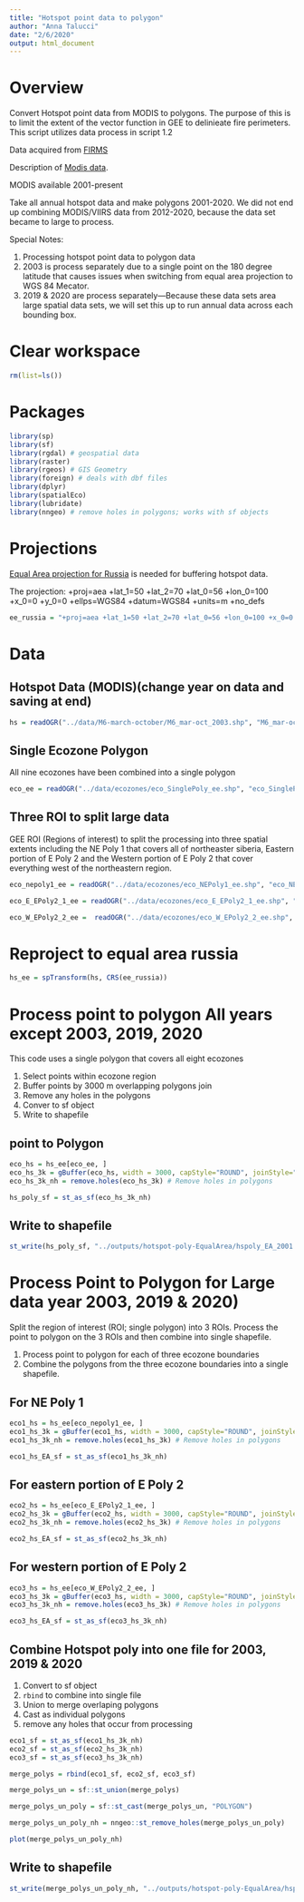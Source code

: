 ```yaml
---
title: "Hotspot point data to polygon"
author: "Anna Talucci"
date: "2/6/2020"
output: html_document
---
```


# Overview
Convert Hotspot point data from MODIS to polygons. The purpose of this is to limit the extent of the vector function in GEE to delinieate fire perimeters. This script utilizes data process in script 1.2


Data acquired from [FIRMS](https://firms.modaps.eosdis.nasa.gov/download/create.php)

Description of [Modis data](https://earthdata.nasa.gov/earth-observation-data/near-real-time/firms).


MODIS  available 2001-present

Take all annual hotspot data and make polygons 2001-2020. We did not end up combining MODIS/VIIRS data from 2012-2020, because the data set became to large to process.
 
Special Notes:

1. Processing hotspot point data to polygon data
2. 2003 is process separately due to a single point on the 180 degree latitude that causes issues when switching from equal area projection to WGS 84 Mecator.
3. 2019 & 2020 are process separately---Because these data sets area large spatial data sets, we will set this up to run annual data across each bounding box.

# Clear workspace

```r
rm(list=ls()) 
```

# Packages

```r
library(sp)
library(sf)
library(rgdal) # geospatial data
library(raster)
library(rgeos) # GIS Geometry
library(foreign) # deals with dbf files
library(dplyr)
library(spatialEco)
library(lubridate)
library(nngeo) # remove holes in polygons; works with sf objects 
```

# Projections

[Equal Area projection for Russia](https://gis.stackexchange.com/questions/264093/projection-for-russia-map) is needed for buffering hotspot data.

The projection:
+proj=aea +lat_1=50 +lat_2=70 +lat_0=56 +lon_0=100 +x_0=0 +y_0=0 +ellps=WGS84 +datum=WGS84 +units=m +no_defs 

```r
ee_russia = "+proj=aea +lat_1=50 +lat_2=70 +lat_0=56 +lon_0=100 +x_0=0 +y_0=0 +ellps=WGS84 +datum=WGS84 +units=m +no_defs "
```

# Data
##  Hotspot Data (MODIS)**(change year on data and saving at end)**

```r
hs = readOGR("../data/M6-march-october/M6_mar-oct_2003.shp", "M6_mar-oct_2003") 
```
## Single Ecozone Polygon
All nine ecozones have been combined into a single polygon

```r
eco_ee = readOGR("../data/ecozones/eco_SinglePoly_ee.shp", "eco_SinglePoly_ee") 
```

## Three ROI to split large data
GEE ROI (Regions of interest) to split the processing into three spatial extents including the NE Poly 1 that covers all of northeaster siberia, Eastern portion of E Poly 2 and the Western portion of E Poly 2 that cover everything west of the northeastern region.

```r
eco_nepoly1_ee = readOGR("../data/ecozones/eco_NEPoly1_ee.shp", "eco_NEPoly1_ee") 
```

```r
eco_E_EPoly2_1_ee = readOGR("../data/ecozones/eco_E_EPoly2_1_ee.shp", "eco_E_EPoly2_1_ee") 
```

```r
eco_W_EPoly2_2_ee =  readOGR("../data/ecozones/eco_W_EPoly2_2_ee.shp", "eco_W_EPoly2_2_ee") 
```


# Reproject to equal area russia
```r
hs_ee = spTransform(hs, CRS(ee_russia))
```



# Process point to polygon All years except 2003, 2019, 2020
This code uses a single polygon that covers all eight ecozones

1. Select points within ecozone region
2. Buffer points by 3000 m overlapping polygons join
3. Remove any holes in the polygons
5. Conver to sf object
6. Write to shapefile

## point to Polygon
```r
eco_hs = hs_ee[eco_ee, ]
eco_hs_3k = gBuffer(eco_hs, width = 3000, capStyle="ROUND", joinStyle="ROUND") # Buffer by 3k
eco_hs_3k_nh = remove.holes(eco_hs_3k) # Remove holes in polygons

```

```r
hs_poly_sf = st_as_sf(eco_hs_3k_nh)
```

## Write to shapefile
```r
st_write(hs_poly_sf, "../outputs/hotspot-poly-EqualArea/hspoly_EA_2001.shp", driver="ESRI Shapefile")
```


# Process Point to Polygon for Large data year 2003, 2019 & 2020)

Split the region of interest (ROI; single polygon) into 3 ROIs.  Process the point to polygon on the 3 ROIs and then combine into single shapefile.

1. Process point to polygon for each of three ecozone boundaries
2. Combine the polygons from the three ecozone boundaries into a single shapefile.

## For NE Poly 1
```r
eco1_hs = hs_ee[eco_nepoly1_ee, ]
eco1_hs_3k = gBuffer(eco1_hs, width = 3000, capStyle="ROUND", joinStyle="ROUND") # Buffer by 3k
eco1_hs_3k_nh = remove.holes(eco1_hs_3k) # Remove holes in polygons

eco1_hs_EA_sf = st_as_sf(eco1_hs_3k_nh)
```

## For eastern portion of E Poly 2
```r
eco2_hs = hs_ee[eco_E_EPoly2_1_ee, ]
eco2_hs_3k = gBuffer(eco2_hs, width = 3000, capStyle="ROUND", joinStyle="ROUND") # Buffer by 3k
eco2_hs_3k_nh = remove.holes(eco2_hs_3k) # Remove holes in polygons

eco2_hs_EA_sf = st_as_sf(eco2_hs_3k_nh)
```

## For western portion of E Poly 2
```r
eco3_hs = hs_ee[eco_W_EPoly2_2_ee, ]
eco3_hs_3k = gBuffer(eco3_hs, width = 3000, capStyle="ROUND", joinStyle="ROUND") # Buffer by 3k
eco3_hs_3k_nh = remove.holes(eco3_hs_3k) # Remove holes in polygons

eco3_hs_EA_sf = st_as_sf(eco3_hs_3k_nh)
```

## Combine Hotspot poly into one file for 2003, 2019 & 2020
1. Convert to sf object
2. `rbind` to combine into single file
3. Union to merge overlaping polygons
4. Cast as individual polygons
5. remove any holes that occur from processing
```r
eco1_sf = st_as_sf(eco1_hs_3k_nh)
eco2_sf = st_as_sf(eco2_hs_3k_nh)
eco3_sf = st_as_sf(eco3_hs_3k_nh) 

merge_polys = rbind(eco1_sf, eco2_sf, eco3_sf)

merge_polys_un = sf::st_union(merge_polys)

merge_polys_un_poly = sf::st_cast(merge_polys_un, "POLYGON")

merge_polys_un_poly_nh = nngeo::st_remove_holes(merge_polys_un_poly)
```

```r
plot(merge_polys_un_poly_nh)
```

## Write to shapefile
```r
st_write(merge_polys_un_poly_nh, "../outputs/hotspot-poly-EqualArea/hspoly_EA_2003.shp", driver="ESRI Shapefile")
```


